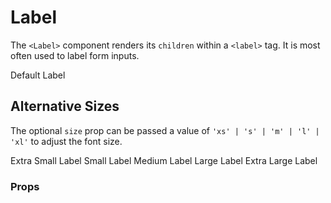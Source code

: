 
<Meta title="Label" component={Label} />

# Label

The `<Label>` component renders its `children` within a `<label>` tag. It 
is most often used to label form inputs. 

<Canvas>
  <Story name="Default">
    <Label id="example">Default Label</Label>
  </Story>
</Canvas>

## Alternative Sizes

The optional `size` prop can be passed a value of 
`'xs' | 's' | 'm' | 'l' | 'xl'` to adjust the font size.

<Canvas>
  <Story name="Alternative Sizes">
    <Label id="example" size="xs">Extra Small Label</Label>
    <Label id="example" size="s"> Small Label</Label>
    <Label id="example" size="m">Medium Label</Label>
    <Label id="example" size="l">Large Label</Label>
    <Label id="example" size="xl">Extra Large Label</Label>
  </Story>
</Canvas>

### Props
<ArgsTable of={Label}/>
